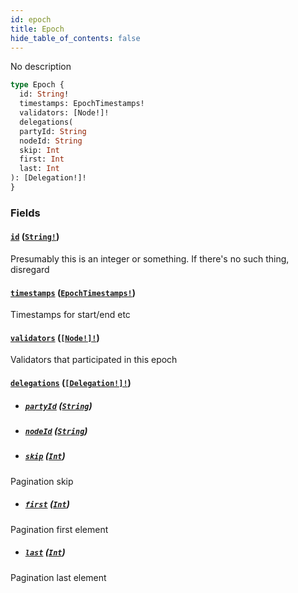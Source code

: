 ```yaml
---
id: epoch
title: Epoch
hide_table_of_contents: false
---
```



No description

```graphql
type Epoch {
  id: String!
  timestamps: EpochTimestamps!
  validators: [Node!]!
  delegations(
  partyId: String
  nodeId: String
  skip: Int
  first: Int
  last: Int
): [Delegation!]!
}
```


### Fields

#### [`id`](#) ([`String!`](/mainnet/api/graphql/scalars/string))

Presumably this is an integer or something. If there's no such thing, disregard


#### [`timestamps`](#) ([`EpochTimestamps!`](/mainnet/api/graphql/objects/epoch-timestamps))

Timestamps for start/end etc


#### [`validators`](#) ([`[Node!]!`](/mainnet/api/graphql/objects/node))

Validators that participated in this epoch


#### [`delegations`](#) ([`[Delegation!]!`](/mainnet/api/graphql/objects/delegation))


- ##### [`partyId`](#) ([`String`](/mainnet/api/graphql/scalars/string))




- ##### [`nodeId`](#) ([`String`](/mainnet/api/graphql/scalars/string))




- ##### [`skip`](#) ([`Int`](/mainnet/api/graphql/scalars/int))

Pagination skip


- ##### [`first`](#) ([`Int`](/mainnet/api/graphql/scalars/int))

Pagination first element


- ##### [`last`](#) ([`Int`](/mainnet/api/graphql/scalars/int))

Pagination last element




